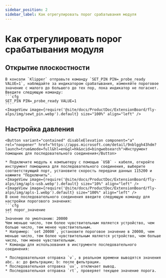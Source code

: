 ```yaml
---
sidebar_position: 2
sidebar_label: Как отрегулировать порог срабатывания модуля
---
```



# Как отрегулировать порог срабатывания модуля

## Открытие плоскостности
    В консоли `Klipper` отправьте команду `SET_PIN PIN=_probe_ready VALUE=1`, наблюдайте за индикатором срабатывания, изменяйте пороговое значение с малого до большего до тех пор, пока индикатор не погаснет. Введите следующую команду:
    ```cfg
    SET_PIN PIN=_probe_ready VALUE=1
    ```
    <ImageView image={require('@site/docs/ProductDoc/ExtensionBoard/fly-alps/img/sewt_pin.webp').default} size="100%" align="left" />

## Настройка давления
    <Button variant="contained" disableElevation component="a" rel="noopener" href="https://apps.microsoft.com/detail/9nblggh43hdm?launch=true&mode=full&hl=en&gl=hk&ocid=bingwebsearch">Инструмент помощник для последовательного соединения</Button>

    * Подключите модуль к компьютеру с помощью `USB` - кабеля, откройте инструмент помощника для последовательного соединения, выберите соответствующий порт, установите скорость передачи данных 115200 и нажмите "Подключить".
    <ImageView image={require('@site/docs/ProductDoc/ExtensionBoard/fly-alps/img/apls-usb.webp').default} size="10%" align="left" />
    <ImageView image={require('@site/docs/ProductDoc/ExtensionBoard/fly-alps/img/apls-1.webp').default} size="100%" align="left" />
    В окне последовательного соединения введите следующую команду для настройки порогового значения:
    ```cfg
    set порог_значение
    ```
    Значение по умолчанию: 20000
    Чем меньше число, тем более чувствительным является устройство, чем больше число, тем менее чувствительным.
    * Например: `set 20000`, установите пороговое значение в 20000, чем меньше число, тем более чувствительным является устройство, чем больше число, тем менее чувствительным.
    * Команды для использования в инструменте последовательного соединения:

    * Последовательная отправка `v`, в реальном времени выводятся значения abc. a: до фильтрации; b: после фильтрации.
    * Последовательная отправка `uv`, отключает вывод.
    * Последовательная отправка `rt`, проверяет текущее значение порога.
